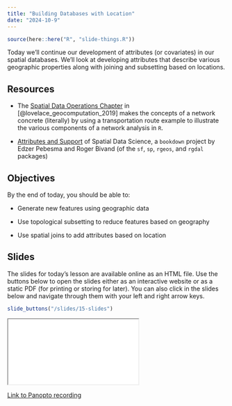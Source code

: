 ```yaml
---
title: "Building Databases with Location"
date: "2024-10-9"
---
```


```r
source(here::here("R", "slide-things.R"))

```

Today we'll continue our development of attributes (or covariates) in our spatial databases. We'll look at developing attributes that describe various geographic properties along with joining and subsetting based on locations.

## Resources

- <i class="fas fa-book"></i> The [Spatial Data Operations Chapter](https://geocompr.robinlovelace.net/spatial-operations.html) in [@lovelace_geocomputation_2019] makes the concepts of a network concrete (literally) by using a transportation route example to illustrate the various components of a network analysis in `R`.

- <i class="fas fa-book"></i> [Attributes and Support](https://r-spatial.org/book/05-Attributes.html) of Spatial Data Science, a `bookdown` project by Edzer Pebesma and Roger Bivand (of the `sf`, `sp`, `rgeos`, and `rgdal` packages)

## Objectives

By the end of today, you should be able to: 

- Generate new features using geographic data

- Use topological subsetting to reduce features based on geography

- Use spatial joins to add attributes based on location

## Slides

The slides for today's lesson are available online as an HTML file. Use the buttons below to open the slides either as an interactive website or as a static PDF (for printing or storing for later). You can also click in the slides below and navigate through them with your left and right arrow keys.

```r
slide_buttons("/slides/15-slides")
```

<div>

```{=html}
<iframe class="slide-deck" src="/slides/15-slides.html"></iframe>
```

</div>

[Link to Panopto recording](https://boisestate.hosted.panopto.com/Panopto/Pages/Viewer.aspx?id=96e2fd65-d0f8-4308-a52b-b20401421fc5)